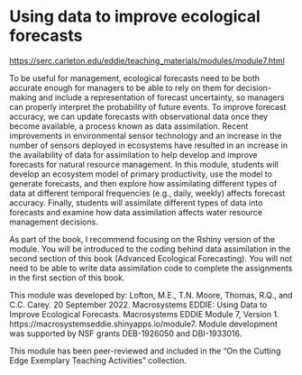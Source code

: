 # Using data to improve ecological forecasts

<https://serc.carleton.edu/eddie/teaching_materials/modules/module7.html>

To be useful for management, ecological forecasts need to be both accurate enough for managers to be able to rely on them for decision-making and include a representation of forecast uncertainty, so managers can properly interpret the probability of future events. To improve forecast accuracy, we can update forecasts with observational data once they become available, a process known as data assimilation. Recent improvements in environmental sensor technology and an increase in the number of sensors deployed in ecosystems have resulted in an increase in the availability of data for assimilation to help develop and improve forecasts for natural resource management. In this module, students will develop an ecosystem model of primary productivity, use the model to generate forecasts, and then explore how assimilating different types of data at different temporal frequencies (e.g., daily, weekly) affects forecast accuracy. Finally, students will assimilate different types of data into forecasts and examine how data assimilation affects water resource management decisions.

As part of the book, I recommend focusing on the Rshiny version of the module.  You will be introduced to the coding behind data assimilation in the second section of this book (Advanced Ecological Forecasting). You will not need to be able to write data assimilation code to complete the assignments in the first section of this book.

This module was developed by: Lofton, M.E., T.N. Moore, Thomas, R.Q., and C.C. Carey. 20 September 2022. Macrosystems EDDIE: Using Data to Improve Ecological Forecasts. Macrosystems EDDIE Module 7, Version 1. https://macrosystemseddie.shinyapps.io/module7. Module development was supported by NSF grants DEB-1926050 and DBI-1933016.

This module has been peer-reviewed and included in the "On the Cutting Edge Exemplary Teaching Activities" collection.
